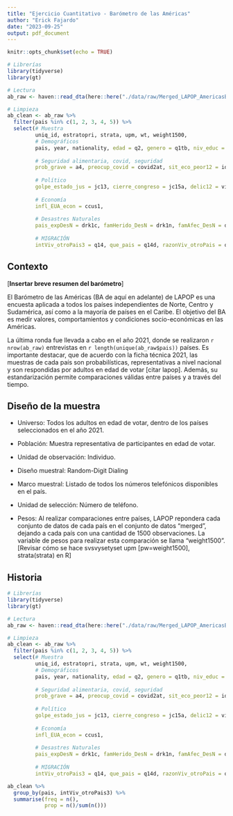 ```yaml
---
title: "Ejercicio Cuantitativo - Barómetro de las Américas"
author: "Erick Fajardo"
date: "2023-09-25"
output: pdf_document
---
```


```r
knitr::opts_chunk$set(echo = TRUE)

# Librerías
library(tidyverse)
library(gt)

# Lectura
ab_raw <- haven::read_dta(here::here("./data/raw/Merged_LAPOP_AmericasBarometer_2021_v1.2_w.dta"))

# Limpieza
ab_clean <- ab_raw %>%
  filter(pais %in% c(1, 2, 3, 4, 5)) %>%
  select(# Muestra
         uniq_id, estratopri, strata, upm, wt, weight1500,
         # Demográficos
         pais, year, nationality, edad = q2, genero = q1tb, niv_educ = edr, edo_civil = q11n, etnia = etid, ocup = ocup4a, ingreso = q10newt, 
         
         # Seguridad alimentaria, covid, seguridad
         prob_grave = a4, preocup_covid = covid2at, sit_eco_peor12 = idio2, sit_eco_peor12_porCov = idio2cov, sin_alimen3 = fs2, sin_alimen3_porCov = fs2covidn, barrio_confiable = it1,  
  
         # Político
         golpe_estado_jus = jc13, cierre_congreso = jc15a, delic12 = vic1ext, pref_ingBas_noElec = chm1bn, pref_ing_noExp = chm2bn, b_resp_instPub = b2, b_derBasProt_SisPol = b3, b_orgVivir_SisPol = b4, b_quePunApoy_SisPol = b6, b_quePunConf_Elecc = b47a, eval_trabPresi = m1, conf_EUA = mil10e,
         
         # Economía
         infl_EUA_econ = ccus1,
         
         # Desastres Naturales
         pais_expDesN = drk1c, famHerido_DesN = drk1n, famAfec_DesN = drr1,
         
         # MIGRACIÓN
         intViv_otroPais3 = q14, que_pais = q14d, razonViv_otroPais = q14mota, medi_migrar_ahorro = q14pa_1, medi_migrar_pasap = q14pa_2, medi_migrar_arrViaj = q14pa_3, medi_migrar_fechViaj = q14pa_4,  medi_migrar_hablar = q14pa_5, medi_migrar_ninguna = q14pa_0, amigFam_EUA = q10cus, res5 = mig2, res5_tipo = mig3)
```

## Contexto

[**Insertar breve resumen del barómetro**]

El Barómetro de las Américas (BA de aquí en adelante) de LAPOP es una encuesta aplicada a todos los países independientes de Norte, Centro y Sudamérica, así como a la mayoría de países en el Caribe. El objetivo del BA es medir valores, comportamientos y condiciones socio-económicas en las Américas.

La última ronda fue llevada a cabo en el año 2021, donde se realizaron `r nrow(ab_raw)` entrevistas en `r length(unique(ab_raw$pais))` países. Es importante destacar, que de acuerdo con la ficha técnica 2021, las muestras de cada país son probabilísticas,  representativas a nivel nacional y son respondidas por adultos en edad de votar [citar lapop]. Además, su estandarización permite comparaciones válidas entre países y a través del tiempo.

## Diseño de la muestra

- Universo: Todos los adultos en edad de votar, dentro de los países seleccionados en el año 2021.
- Población: Muestra representativa de participantes en edad de votar.
- Unidad de observación: Individuo.

- Diseño muestral: Random-Digit Dialing
- Marco muestral: Listado de todos los números telefónicos disponibles en el país.
- Unidad de selección: Número de teléfono.

- Pesos: Al realizar comparaciones entre países, LAPOP repondera cada conjunto de datos de cada país en el conjunto de datos "merged", dejando a cada país con una cantidad de 1500 observaciones. La variable de pesos para realizar esta comparación se llama "weight1500". [Revisar cómo se hace svsvysetyset upm [pw=weight1500], strata(strata) en R]

## Historia

```r
# Librerías
library(tidyverse)
library(gt)

# Lectura
ab_raw <- haven::read_dta(here::here("./data/raw/Merged_LAPOP_AmericasBarometer_2021_v1.2_w.dta"))

# Limpieza
ab_clean <- ab_raw %>%
  filter(pais %in% c(1, 2, 3, 4, 5)) %>%
  select(# Muestra
         uniq_id, estratopri, strata, upm, wt, weight1500,
         # Demográficos
         pais, year, nationality, edad = q2, genero = q1tb, niv_educ = edr, edo_civil = q11n, etnia = etid, ocup = ocup4a, ingreso = q10newt, 
         
         # Seguridad alimentaria, covid, seguridad
         prob_grave = a4, preocup_covid = covid2at, sit_eco_peor12 = idio2, sit_eco_peor12_porCov = idio2cov, sin_alimen3 = fs2, sin_alimen3_porCov = fs2covidn, barrio_confiable = it1,  
  
         # Político
         golpe_estado_jus = jc13, cierre_congreso = jc15a, delic12 = vic1ext, pref_ingBas_noElec = chm1bn, pref_ing_noExp = chm2bn, b_resp_instPub = b2, b_derBasProt_SisPol = b3, b_orgVivir_SisPol = b4, b_quePunApoy_SisPol = b6, b_quePunConf_Elecc = b47a, eval_trabPresi = m1, conf_EUA = mil10e,
         
         # Economía
         infl_EUA_econ = ccus1,
         
         # Desastres Naturales
         pais_expDesN = drk1c, famHerido_DesN = drk1n, famAfec_DesN = drr1,
         
         # MIGRACIÓN
         intViv_otroPais3 = q14, que_pais = q14d, razonViv_otroPais = q14mota, medi_migrar_ahorro = q14pa_1, medi_migrar_pasap = q14pa_2, medi_migrar_arrViaj = q14pa_3, medi_migrar_fechViaj = q14pa_4,  medi_migrar_hablar = q14pa_5, medi_migrar_ninguna = q14pa_0, amigFam_EUA = q10cus, res5 = mig2, res5_tipo = mig3)
```

```r
ab_clean %>%
  group_by(pais, intViv_otroPais3) %>%
  summarise(freq = n(),
            prop = n()/sum(n()))
```



